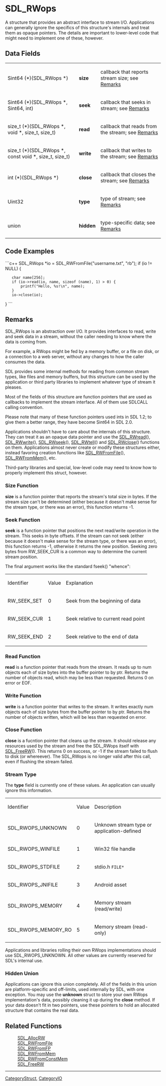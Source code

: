 <!-- pragma section-numbers off -->
<!-- pragma camelcase off -->

= SDL_RWops =
A structure that provides an abstract interface to stream I/O. Applications can generally ignore the specifics of this structure's internals and treat them as opaque pointers. The details are important to lower-level code that might need to implement one of these, however.


== Data Fields ==
{|
|Sint64 (*)(SDL_RWops *)
|'''size'''
|callback that reports stream size; see [[#Size Function|Remarks]]
|-
|Sint64 (*)(SDL_RWops *, Sint64, int)
|'''seek'''
|callback that seeks in stream; see [[#Seek Function|Remarks]]
|-
|size_t (*)(SDL_RWops *, void *, size_t, size_t)
|'''read'''
|callback that reads from the stream; see [[#Read Function|Remarks]]
|-
|size_t (*)(SDL_RWops *, const void *, size_t, size_t)
|'''write'''
|callback that writes to the stream; see [[#Write Function|Remarks]]
|-
|int (*)(SDL_RWops *)
|'''close'''
|callback that closes the stream; see [[#Close Function|Remarks]]
|-
|Uint32
|'''type'''
|type of stream; see [[#Stream Type|Remarks]]
|-
|union
|'''hidden'''
|type-specific data; see [[#Hidden Union|Remarks]]
|}


== Code Examples ==
```c++
SDL_RWops *io = SDL_RWFromFile("username.txt", "rb");
if (io != NULL) {
    char name[256];
    if (io->read(io, name, sizeof (name), 1) > 0) {
        printf("Hello, %s!\n", name);
    }
    io->close(io);
}
```


== Remarks ==
SDL_RWops is an abstraction over I/O. It provides interfaces to read, write and seek data in a stream, without the caller needing to know where the data is coming from.

For example, a RWops might be fed by a memory buffer, or a file on disk, or a connection to a web server, without any changes to how the caller consumes the data.

SDL provides some internal methods for reading from common stream types, like files and memory buffers, but this structure can be used by the application or third party libraries to implement whatever type of stream it pleases.

Most of the fields of this structure are function pointers that are used as callbacks to implement the stream interface. All of them use SDLCALL calling convention.

Please note that many of these function pointers used ints in SDL 1.2; to give them a better range, they have become Sint64 in SDL 2.0.

Applications shouldn't have to care about the internals of this structure. They can treat it as an opaque data pointer and use the [[SDL_RWread]](), [[SDL_RWwrite]](), [[SDL_RWseek]](), [[SDL_RWtell]]() and [[SDL_RWclose]]() functions on them. Applications almost never create or modify these structures either, instead favoring creation functions like [[SDL_RWFromFile]](), [[SDL_RWFromMem]](), etc.

Third-party libraries and special, low-level code may need to know how to properly implement this struct, however.

=== Size Function ===
'''size''' is a function pointer that reports the stream's total size in bytes. If the stream size can't be determined (either because it doesn't make sense for the stream type, or there was an error), this function returns -1.

=== Seek Function ===
'''seek''' is a function pointer that positions the next read/write operation in the stream. This seeks in byte offsets. If the stream can not seek (either because it doesn't make sense for the stream type, or there was an error), this function returns -1, otherwise it returns the new position.
Seeking zero bytes from RW_SEEK_CUR is a common way to determine the current stream position.

The final argument works like the standard fseek() "whence":
{|
|Identifier
|Value
|Explanation
|-
|RW_SEEK_SET
|0
|Seek from the beginning of data
|-
|RW_SEEK_CUR
|1
|Seek relative to current read point
|-
|RW_SEEK_END
|2
|Seek relative to the end of data
|}

=== Read Function ===
'''read''' is a function pointer that reads from the stream. It reads up to num objects each of size bytes into the buffer pointer to by ptr. Returns the number of objects read, which may be less than requested. Returns 0 on error or EOF.

=== Write Function ===
'''write''' is a function pointer that writes to the stream. It writes exactly num objects each of size bytes from the buffer pointer to by ptr. Returns the number of objects written, which will be less than requested on error.

=== Close Function ===
'''close''' is a fucntion pointer that cleans up the stream. It should release any resources used by the stream and free the SDL_RWops itself with [[SDL_FreeRW]](). This returns 0 on success, or -1 if the stream failed to flush to disk (or whereever). The SDL_RWops is no longer valid after this call, even if flushing the stream failed.

=== Stream Type ===

The '''type''' field is currently one of these values. An application can usually ignore this information.

{|
|Identifier
|Value
|Description
|-
|SDL_RWOPS_UNKNOWN
|0
|Unknown stream type or application-defined
|-
|SDL_RWOPS_WINFILE
|1
|Win32 file handle
|-
|SDL_RWOPS_STDFILE
|2
|stdio.h <code>FILE*</code>
|-
|SDL_RWOPS_JNIFILE
|3
|Android asset
|-
|SDL_RWOPS_MEMORY
|4
|Memory stream (read/write)
|-
|SDL_RWOPS_MEMORY_RO
|5
|Memory stream (read-only)
|}

Applications and libraries rolling their own RWops implementations should use SDL_RWOPS_UNKNOWN. All other values are currently reserved for SDL's internal use.

=== Hidden Union ===

Applications can ignore this union completely. All of the fields in this union are platform-specific and off-limits, used internally by SDL, with one exception. You may use the '''unknown''' struct to store your own RWops implementation's data, possibly cleaning it up during the '''close''' method. If your data doesn't fit in two pointers, use these pointers to hold an allocated structure that contains the real data.

== Related Functions ==
:[[SDL_AllocRW]]
:[[SDL_RWFromFile]]
:[[SDL_RWFromFP]]
:[[SDL_RWFromMem]]
:[[SDL_RWFromConstMem]]
:[[SDL_FreeRW]]

----
[[CategoryStruct]], [[CategoryIO]]
